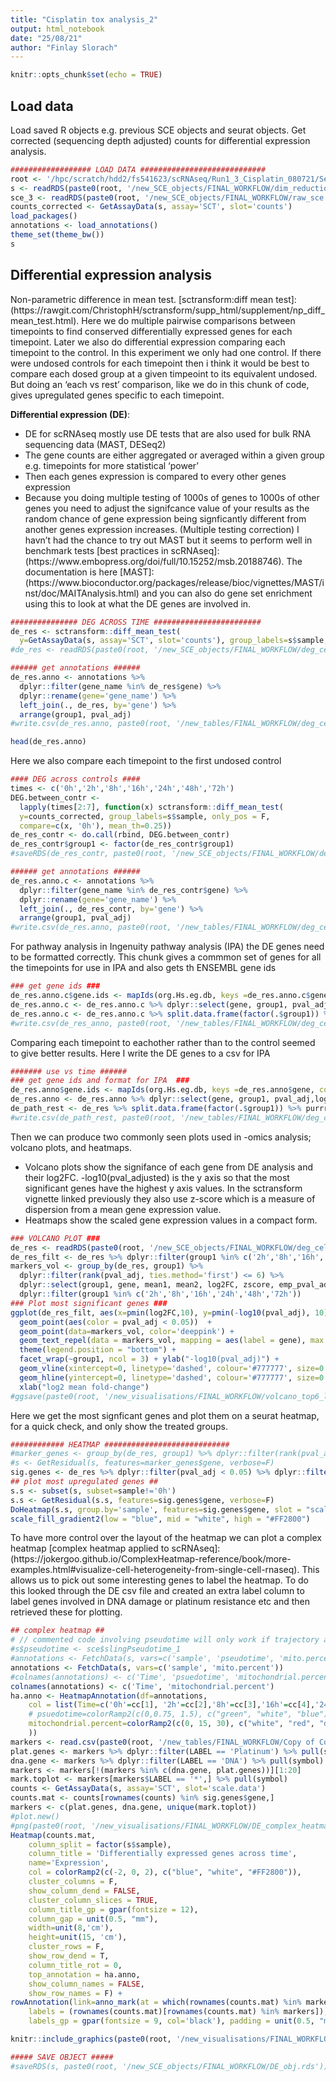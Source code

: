 ```yaml
---
title: "Cisplatin tox analysis_2"
output: html_notebook
date: "25/08/21"
author: "Finlay Slorach"
---
```


```r
knitr::opts_chunk$set(echo = TRUE)
```

## Load data 

Load saved R objects e.g. previous SCE objects and seurat objects. Get corrected (sequencing depth adjusted) counts for differential expression analysis.

```r
################## LOAD DATA ############################
root <- '/hpc/scratch/hdd2/fs541623/scRNAseq/Run1_3_Cisplatin_080721/Secondary_analysis'
s <- readRDS(paste0(root, '/new_SCE_objects/FINAL_WORKFLOW/dim_reduction_obj.rds'))
sce_3 <- readRDS(paste0(root, '/new_SCE_objects/FINAL_WORKFLOW/raw_sce.rds'))
counts_corrected <- GetAssayData(s, assay='SCT', slot='counts')
load_packages()
annotations <- load_annotations()
theme_set(theme_bw())
s
```

## Differential expression analysis

Non-parametric difference in mean test. [sctransform:diff mean test]: (https://rawgit.com/ChristophH/sctransform/supp_html/supplement/np_diff_mean_test.html). Here we do multiple pairwise comparisons between timepoints to find conserved differentially expressed genes for each timepoint. Later we also do differential expression comparing each timepoint to the control. In this experiment we only had one control. If there were undosed controls for each timepoint then i think it would be best to compare each dosed group at a given timpeoint to its equivalent undosed. But doing an 'each vs rest' comparison, like we do in this chunk of code, gives upregulated genes specific to each timepoint. 

**Differential expression (DE)**:

- DE for scRNAseq mostly use DE tests that are also used for bulk RNA sequencing data (MAST, DESeq2)
- The gene counts are either aggregated or averaged within a given group e.g. timepoints for more statistical 'power'
- Then each genes expression is compared to every other genes expression
- Because you doing multiple testing of 1000s of genes to 1000s of other genes you need to adjust the signifcance value of 
   your results as the random chance of gene expression being signficantly different from another genes expression increases.
   (Multiple testing correction)
I havn't had the chance to try out MAST but it seems to perform well in benchmark tests [best practices in scRNAseq]:(https://www.embopress.org/doi/full/10.15252/msb.20188746). The documentation is here [MAST]:(https://www.bioconductor.org/packages/release/bioc/vignettes/MAST/inst/doc/MAITAnalysis.html) and you can also do gene set enrichment using this to look at what the DE genes are involved in. 

```r
############### DEG ACROSS TIME ########################
de_res <- sctransform::diff_mean_test(
  y=GetAssayData(s, assay='SCT', slot='counts'), group_labels=s$sample, only_pos = F, mean_th=0.25)
#de_res <- readRDS(paste0(root, '/new_SCE_objects/FINAL_WORKFLOW/deg_cellthr2.rds'))

###### get annotations ######
de_res.anno <- annotations %>% 
  dplyr::filter(gene_name %in% de_res$gene) %>% 
  dplyr::rename(gene='gene_name') %>%
  left_join(., de_res, by='gene') %>% 
  arrange(group1, pval_adj) 
#write.csv(de_res.anno, paste0(root, '/new_tables/FINAL_WORKFLOW/deg_cellsthr2annotated.csv'))

head(de_res.anno)
```

Here we also compare each timepoint to the first undosed control

```r
#### DEG across controls ####
times <- c('0h','2h','8h','16h','24h','48h','72h')
DEG.between_contr <- 
  lapply(times[2:7], function(x) sctransform::diff_mean_test(
  y=counts_corrected, group_labels=s$sample, only_pos = F, 
  compare=c(x, '0h'), mean_th=0.25))
de_res_contr <- do.call(rbind, DEG.between_contr)
de_res_contr$group1 <- factor(de_res_contr$group1)
#saveRDS(de_res_contr, paste0(root, '/new_SCE_objects/FINAL_WORKFLOW/deg_cellthr2_control.rds'))

###### get annotations ###### 
de_res.anno.c <- annotations %>% 
  dplyr::filter(gene_name %in% de_res_contr$gene) %>% 
  dplyr::rename(gene='gene_name') %>%
  left_join(., de_res_contr, by='gene') %>% 
  arrange(group1, pval_adj) 
#write.csv(de_res.anno, paste0(root, '/new_tables/FINAL_WORKFLOW/deg_cellsthr2annotated_control.csv'))
```

For pathway analysis in Ingenuity pathway analysis (IPA) the DE genes need to be formatted correctly. This chunk gives a commmon set of genes for all the timepoints for use in IPA and also gets th ENSEMBL gene ids

```r
### get gene ids ###
de_res.anno.c$gene.ids <- mapIds(org.Hs.eg.db, keys =de_res.anno.c$gene, column='ENSEMBL', keytype='SYMBOL')
de_res.anno.c <- de_res.anno.c %>% dplyr::select(gene, group1, pval_adj,log2FC, gene.ids)
de_res.anno.c <- de_res.anno.c %>% split.data.frame(factor(.$group1)) %>% purrr::reduce(merge, by='gene')
#write.csv(de_res_anno, paste0(root, '/new_tables/FINAL_WORKFLOW/deg_cellsthr2_control_IPAformatted.csv'))

```

Comparing each timepoint to eachother rather than to the control seemed to give better results. Here I write the DE genes to a csv for IPA

```r
####### use vs time ######
### get gene ids and format for IPA  ###
de_res.anno$gene.ids <- mapIds(org.Hs.eg.db, keys =de_res.anno$gene, column='ENSEMBL', keytype='SYMBOL')
de_res.anno <- de_res.anno %>% dplyr::select(gene, group1, pval_adj,log2FC, gene.ids)
de_path_rest <- de_res %>% split.data.frame(factor(.$group1)) %>% purrr::reduce(merge, by='gene')
#write.csv(de_path_rest, paste0(root, '/new_tables/FINAL_WORKFLOW/deg_cellsthr2_IPA.csv'))
```

Then we can produce two commonly seen plots used in -omics analysis; volcano plots, and heatmaps. 

- Volcano plots show the signifance of each gene from DE analysis and their log2FC. -log10(pval_adjusted) is the y axis so that the     most significant genes have the highest y axis values. In the sctransform vignette linked previously they also use z-score which is   a measure of dispersion from a mean gene expression value. 
- Heatmaps show the scaled gene expression values in a compact form.

```r
### VOLCANO PLOT ###
de_res <- readRDS(paste0(root, '/new_SCE_objects/FINAL_WORKFLOW/deg_cellthr2.rds'))
de_res_filt <- de_res %>% dplyr::filter(group1 %in% c('2h','8h','16h','24h','48h','72h'))
markers_vol <- group_by(de_res, group1) %>% 
  dplyr::filter(rank(pval_adj, ties.method='first') <= 6) %>%  
  dplyr::select(group1, gene, mean1, mean2, log2FC, zscore, emp_pval_adj, pval_adj)  %>% 
  dplyr::filter(group1 %in% c('2h','8h','16h','24h','48h','72h'))
### Plot most significant genes ###
ggplot(de_res_filt, aes(x=pmin(log2FC,10), y=pmin(-log10(pval_adj), 10))) + 
  geom_point(aes(color = pval_adj < 0.05))  + 
  geom_point(data=markers_vol, color='deeppink') +
  geom_text_repel(data = markers_vol, mapping = aes(label = gene), max.overlaps=Inf, force=3) + 
  theme(legend.position = "bottom") + 
  facet_wrap(~group1, ncol = 3) + ylab("-log10(pval_adj)") + 
  geom_vline(xintercept=0, linetype='dashed', colour='#777777', size=0.2) +
  geom_hline(yintercept=0, linetype='dashed', colour='#777777', size=0.2) +
  xlab("log2 mean fold-change")
#ggsave(paste0(root, '/new_visualisations/FINAL_WORKFLOW/volcano_top6_log10pvaladj.png'), height=10, width=10)
```

Here we get the most signficant genes and plot them on a seurat heatmap, for a quick check, and only show the treated groups.

```r
############ HEATMAP ############################
#marker_genes <- group_by(de_res, group1) %>% dplyr::filter(rank(pval_adj, ties.method = "first") <= 15)  
#s <- GetResidual(s, features=marker_genes$gene, verbose=F)
sig.genes <- de_res %>% dplyr::filter(pval_adj < 0.05) %>% dplyr::filter(group1!='0h')
## plot most upregulated genes ##
s.s <- subset(s, subset=sample!='0h')
s.s <- GetResidual(s.s, features=sig.genes$gene, verbose=F)
DoHeatmap(s.s, group.by='sample', features=sig.genes$gene, slot = "scale.data") + 
scale_fill_gradient2(low = "blue", mid = "white", high = "#FF2800")
```

To have more control over the layout of the heatmap we can plot a complex heatmap [complex heatmap applied to scRNAseq]:(https://jokergoo.github.io/ComplexHeatmap-reference/book/more-examples.html#visualize-cell-heterogeneity-from-single-cell-rnaseq). This allows us to pick out some interesting genes to label the heatmap. To do this looked through the DE csv file and created an extra label column to label genes involved in DNA damage or platinum resistance etc and then retrieved these for plotting.

```r
## complex heatmap ##
# // commented code involving pseudotime will only work if trajectory analysis R script has been ran // # 
#s$pseudotime <- sce$slingPseudotime_1
#annotations <- FetchData(s, vars=c('sample', 'pseudotime', 'mito.percent'))
annotations <- FetchData(s, vars=c('sample', 'mito.percent'))
#colnames(annotations) <- c('Time', 'psuedotime', 'mitochondrial.percent')
colnames(annotations) <- c('Time', 'mitochondrial.percent')
ha.anno <- HeatmapAnnotation(df=annotations, 
    col = list(Time=c('0h'=cc[1], '2h'=cc[2],'8h'=cc[3],'16h'=cc[4],'24h'=cc[5],'48h'=cc[6],'72h'=cc[7]),
    # psuedotime=colorRamp2(c(0,0.75, 1.5), c("green", "white", "blue")),
    mitochondrial.percent=colorRamp2(c(0, 15, 30), c("white", "red", "darkred"))
    ))
markers <- read.csv(paste0(root, '/new_tables/FINAL_WORKFLOW/Copy of Copy of deg_cellsthr2annotated_170821.csv'))
plat.genes <- markers %>% dplyr::filter(LABEL == 'Platinum') %>% pull(symbol)
dna.gene <- markers %>% dplyr::filter(LABEL == 'DNA') %>% pull(symbol)
markers <- markers[!(markers %in% c(dna.gene, plat.genes))][1:20]
mark.toplot <- markers[markers$LABEL == '*',] %>% pull(symbol)
counts <- GetAssayData(s, assay='SCT', slot='scale.data')
counts.mat <- counts[rownames(counts) %in% sig.genes$gene,]
markers <- c(plat.genes, dna.gene, unique(mark.toplot))
#plot.new()
#png(paste0(root, '/new_visualisations/FINAL_WORKFLOW/DE_complex_heatmap1.png'), height=680, width=480)
Heatmap(counts.mat,  
    column_split = factor(s$sample),
    column_title = 'Differentially expressed genes across time',
    name='Expression',
    col = colorRamp2(c(-2, 0, 2), c("blue", "white", "#FF2800")),
    cluster_columns = F,
    show_column_dend = FALSE,
    cluster_column_slices = TRUE,
    column_title_gp = gpar(fontsize = 12),
    column_gap = unit(0.5, "mm"),
    width=unit(8,'cm'),
    height=unit(15, 'cm'),
    cluster_rows = F,
    show_row_dend = T,
    column_title_rot = 0,
    top_annotation = ha.anno,
    show_column_names = FALSE,
    show_row_names = F) +
rowAnnotation(link=anno_mark(at = which(rownames(counts.mat) %in% markers),
    labels = (rownames(counts.mat)[rownames(counts.mat) %in% markers]), 
    labels_gp = gpar(fontsize = 9, col='black'), padding = unit(0.5, "mm")))
```

```r
knitr::include_graphics(paste0(root, '/new_visualisations/FINAL_WORKFLOW/DE_complex_heatmap1.png'), )
```



```r
##### SAVE OBJECT #####
#saveRDS(s, paste0(root, '/new_SCE_objects/FINAL_WORKFLOW/DE_obj.rds'))
```

